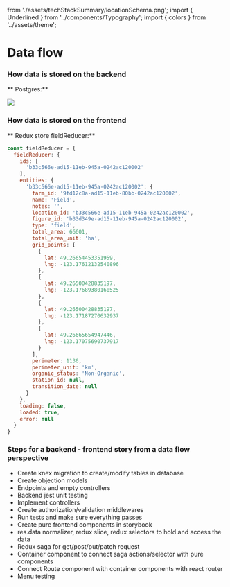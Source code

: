   from './assets/techStackSummary/locationSchema.png'; import { Underlined } from '../components/Typography'; import { colors } from '../assets/theme';

<Meta title="Docs/techStackSummary" />

# Data flow

### How data is stored on the backend

** Postgres:**

<img src={locationSchema} />

### How data is stored on the frontend

** Redux store fieldReducer:**

```js
const fieldReducer = {
  fieldReducer: {
    ids: [
      'b33c566e-ad15-11eb-945a-0242ac120002'
    ],
    entities: {
      'b33c566e-ad15-11eb-945a-0242ac120002': {
        farm_id: '9fd12c8a-ad15-11eb-80bb-0242ac120002',
        name: 'Field',
        notes: '',
        location_id: 'b33c566e-ad15-11eb-945a-0242ac120002',
        figure_id: 'b33d349e-ad15-11eb-945a-0242ac120002',
        type: 'field',
        total_area: 66601,
        total_area_unit: 'ha',
        grid_points: [
          {
            lat: 49.26654453351959,
            lng: -123.17612132540896
          },
          {
            lat: 49.26500428835197,
            lng: -123.17689380160525
          },
          {
            lat: 49.26500428835197,
            lng: -123.17187270632937
          },
          {
            lat: 49.26665654947446,
            lng: -123.17075690737917
          }
        ],
        perimeter: 1136,
        perimeter_unit: 'km',
        organic_status: 'Non-Organic',
        station_id: null,
        transition_date: null
      }
    },
    loading: false,
    loaded: true,
    error: null
  }
}
```

### Steps for a backend - frontend story from a data flow perspective
<ul>

  <li><Underlined style={{ color: colors.brown700 }}>Create knex migration to create/modify tables in
    database</Underlined></li>
  <li><Underlined style={{ color: colors.brown700 }}>Create objection models</Underlined></li>
  <li><Underlined style={{ color: colors.brown700 }}>Endpoints and empty controllers</Underlined></li>
  <li><Underlined>Backend jest unit testing</Underlined></li>
  <li><Underlined>Implement controllers</Underlined></li>
  <li><Underlined>Create authorization/validation middlewares</Underlined></li>
  <li><Underlined>Run tests and make sure everything passes</Underlined></li>
  <li><Underlined>Create pure frontend components in storybook</Underlined></li>
  <li><Underlined style={{ color: colors.brown700 }}>res.data normalizer, redux slice, redux selectors to hold and
    access the data</Underlined></li>
  <li><Underlined style={{ color: colors.brown700 }}>Redux saga for get/post/put/patch request</Underlined></li>
  <li><Underlined>Container component to connect saga actions/selector with pure components</Underlined></li>
  <li><Underlined>Connect Route component with container components with react router</Underlined></li>
  <li><Underlined>Menu testing</Underlined></li>
</ul>




